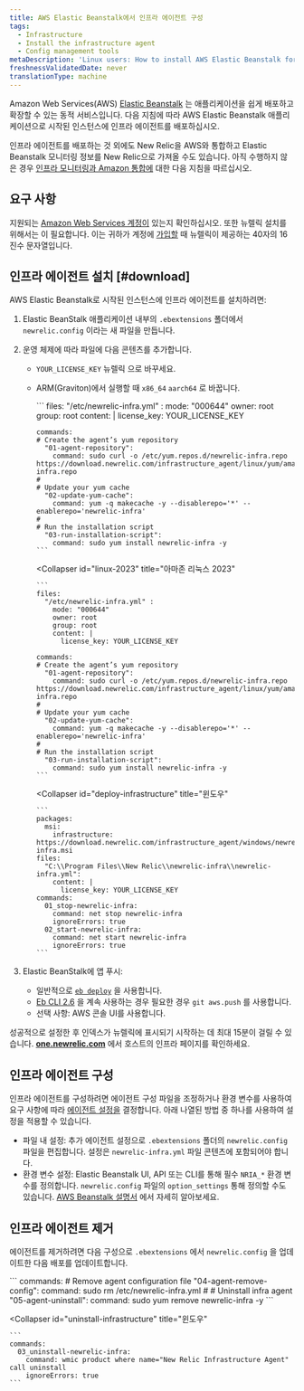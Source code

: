 ```yaml
---
title: AWS Elastic Beanstalk에서 인프라 에이전트 구성
tags:
  - Infrastructure
  - Install the infrastructure agent
  - Config management tools
metaDescription: 'Linux users: How to install AWS Elastic Beanstalk for New Relic''s infrastructure agent.'
freshnessValidatedDate: never
translationType: machine
---
```


Amazon Web Services(AWS) [Elastic Beanstalk](https://aws.amazon.com/elasticbeanstalk) 는 애플리케이션을 쉽게 배포하고 확장할 수 있는 동적 서비스입니다. 다음 지침에 따라 AWS Elastic Beanstalk 애플리케이션으로 시작된 인스턴스에 인프라 에이전트를 배포하십시오.

인프라 에이전트를 배포하는 것 외에도 New Relic을 AWS와 통합하고 Elastic Beanstalk 모니터링 정보를 New Relic으로 가져올 수도 있습니다. 아직 수행하지 않은 경우 [인프라 모니터링과 Amazon 통합에](/docs/infrastructure/infrastructure-integrations/getting-started/connect-aws-integrations-infrastructure) 대한 다음 지침을 따르십시오.

## 요구 사항

지원되는 [Amazon Web Services 계정이](http://aws.amazon.com/elasticbeanstalk/) 있는지 확인하십시오. 또한 뉴렐릭 설치를 위해서는 <InlinePopover type="licenseKey"/>이 필요합니다. 이는 귀하가 계정에 [가입할](http://newrelic.com/signup "링크가 새 창에서 열립니다.") 때 뉴렐릭이 제공하는 40자의 16진수 문자열입니다.

## 인프라 에이전트 설치 [#download]

AWS Elastic Beanstalk로 시작된 인스턴스에 인프라 에이전트를 설치하려면:

1. Elastic BeanStalk 애플리케이션 내부의 `.ebextensions` 폴더에서 `newrelic.config` 이라는 새 파일을 만듭니다.

2. 운영 체제에 따라 파일에 다음 콘텐츠를 추가합니다.

   * `YOUR_LICENSE_KEY` 뉴렐릭 <InlinePopover type="licenseKey"/>으로 바꾸세요.

   * ARM(Graviton)에서 실행할 때 `x86_64` `aarch64` 로 바꿉니다.

     <CollapserGroup>
       <Collapser
         id="linux-2"
         title="아마존 리눅스 2"
       >
         ```
         files:
           "/etc/newrelic-infra.yml" :
             mode: "000644"
             owner: root
             group: root
             content: |
               license_key: YOUR_LICENSE_KEY

         commands:
         # Create the agent’s yum repository
           "01-agent-repository":
             command: sudo curl -o /etc/yum.repos.d/newrelic-infra.repo https://download.newrelic.com/infrastructure_agent/linux/yum/amazonlinux/2/x86_64/newrelic-infra.repo
         #
         # Update your yum cache
           "02-update-yum-cache":
             command: yum -q makecache -y --disablerepo='*' --enablerepo='newrelic-infra'
         #
         # Run the installation script
           "03-run-installation-script":
             command: sudo yum install newrelic-infra -y
         ```
       </Collapser>

       <Collapser
         id="linux-2023"
         title="아마존 리눅스 2023"
       >
         ```
         files:
           "/etc/newrelic-infra.yml" :
             mode: "000644"
             owner: root
             group: root
             content: |
               license_key: YOUR_LICENSE_KEY

         commands:
         # Create the agent’s yum repository
           "01-agent-repository":
             command: sudo curl -o /etc/yum.repos.d/newrelic-infra.repo https://download.newrelic.com/infrastructure_agent/linux/yum/amazonlinux/2023/x86_64/newrelic-infra.repo
         #
         # Update your yum cache
           "02-update-yum-cache":
             command: yum -q makecache -y --disablerepo='*' --enablerepo='newrelic-infra'
         #
         # Run the installation script
           "03-run-installation-script":
             command: sudo yum install newrelic-infra -y
         ```
       </Collapser>

       <Collapser
         id="deploy-infrastructure"
         title="윈도우"
       >
         ```
         packages:
           msi:
             infrastructure: https://download.newrelic.com/infrastructure_agent/windows/newrelic-infra.msi
         files:
           "C:\\Program Files\\New Relic\\newrelic-infra\\newrelic-infra.yml":
             content: |
               license_key: YOUR_LICENSE_KEY
         commands:
           01_stop-newrelic-infra:
             command: net stop newrelic-infra
             ignoreErrors: true
           02_start-newrelic-infra:
             command: net start newrelic-infra
             ignoreErrors: true
         ```
       </Collapser>
     </CollapserGroup>

3. Elastic BeanStalk에 앱 푸시:

   * 일반적으로 [`eb deploy`](http://docs.aws.amazon.com/elasticbeanstalk/latest/dg/eb3-deploy.html) 을 사용합니다.
   * [Eb CLI 2.6](http://docs.aws.amazon.com/elasticbeanstalk/latest/dg/eb-cli.html) 을 계속 사용하는 경우 필요한 경우 `git aws.push` 를 사용합니다.
   * 선택 사항: AWS 콘솔 UI를 사용합니다.

성공적으로 설정한 후 인덱스가 뉴렐릭에 표시되기 시작하는 데 최대 15분이 걸릴 수 있습니다. <DoNotTranslate>**[one.newrelic.com](https://one.newrelic.com/all-capabilities)**</DoNotTranslate> 에서 호스트의 인프라 페이지를 확인하세요.

## 인프라 에이전트 구성

인프라 에이전트를 구성하려면 에이전트 구성 파일을 조정하거나 환경 변수를 사용하여 요구 사항에 따라 [에이전트 설정을](/docs/infrastructure/install-infrastructure-agent/configuration/infrastructure-agent-configuration-settings/) 결정합니다. 아래 나열된 방법 중 하나를 사용하여 설정을 적용할 수 있습니다.

* 파일 내 설정: 추가 에이전트 설정으로 `.ebextensions` 폴더의 `newrelic.config` 파일을 편집합니다. 설정은 `newrelic-infra.yml` 파일 콘텐츠에 포함되어야 합니다.
* 환경 변수 설정: Elastic Beanstalk UI, API 또는 CLI를 통해 필수 `NRIA_*` 환경 변수를 정의합니다. `newrelic.config` 파일의 `option_settings` 통해 정의할 수도 있습니다. [AWS Beanstalk 설명서](https://docs.aws.amazon.com/elasticbeanstalk/latest/dg/environments-cfg-softwaresettings.html) 에서 자세히 알아보세요.

## 인프라 에이전트 제거

에이전트를 제거하려면 다음 구성으로 `.ebextensions` 에서 `newrelic.config` 을 업데이트한 다음 배포를 업데이트합니다.

<CollapserGroup>
  <Collapser
    id="uninstall-agent-linux-ami"
    title="아마존 리눅스"
  >
    ```
    commands:
    	# Remove agent configuration file
    	  "04-agent-remove-config":
    	    command: sudo rm /etc/newrelic-infra.yml
    	#
    	# Uninstall infra agent
    	  "05-agent-uninstall":
    	    command: sudo yum remove newrelic-infra -y
    ```
  </Collapser>

  <Collapser
    id="uninstall-infrastructure"
    title="윈도우"
  >
    ```
    commands:
      03_uninstall-newrelic-infra:
        command: wmic product where name="New Relic Infrastructure Agent" call uninstall
        ignoreErrors: true
    ```
  </Collapser>
</CollapserGroup>